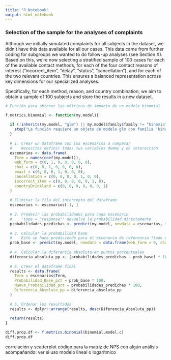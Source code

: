 ```yaml
---
title: "R Notebook"
output: html_notebook
---
```



### Selection of the sample for the analyses of complaints

Although we initially simulated complaints for all subjects in the dataset, we didn't have this data available for all our cases. This data came from further coding for subgroups we wanted to do follow-up analyses (see Section X). Based on this, we're now selecting a stratified sample of 100 cases for each of the available contact methods, for each of the four contact reasons of interest ("incorrect_item", "delay", "status", "cancellation"), and for each of the two relevant countries. This ensures a balanced representation across key dimensions for our specialized analyses.

Specifically, for each method, reason, and country combination, we aim to obtain a sample of 100 subjects and store the results in a new dataset.

```r
# Función para obtener las métricas de impacto de un modelo binomial

f.metrics.binomial <- function(my.model){
  
  if (!inherits(my.model, "glm") || my.model$family$family != "binomial") {
    stop("La función requiere un objeto de modelo glm con familia 'binomial'.")
  }
  
  # 1. Crear un dataframe con los escenarios a comparar
  #    Necesitas definir todas tus variables dummy y de interacción
  escenarios <- data.frame(
    Term = names(coef(my.model)),
    web_form = c(0, 1, 0, 0, 0, 0, 0),
    chat = c(0, 0, 1, 0, 0, 0, 0),
    email = c(0, 0, 0, 1, 0, 0, 0),
    cancellation = c(0, 0, 0, 0, 1, 0, 0),
    incorrect_item = c(0, 0, 0, 0, 0, 1, 0),
    countryDrinkland = c(0, 0, 0, 0, 0, 0, 1)
  )
  
  # Eliminar la fila del intercepto del dataframe
  escenarios <- escenarios[-1, ]
  
  # 2. Predecir las probabilidades para cada escenario
  #    'type = "response"' devuelve la probabilidad directamente
  probabilidades_predichas <- predict(my.model, newdata = escenarios, type = "response")
  
  # 3. Calcular la probabilidad base
  #    Esto se hace prediciendo para el escenario de referencia (todo en 0)
  prob_base <- predict(my.model, newdata = data.frame(web_form = 0, chat = 0, email = 0, cancellation = 0, incorrect_item = 0, countryDrinkland = 0), type = "response")
  
  # 4. Calcular la diferencia absoluta en puntos porcentuales
  diferencia_absoluta_pp <- (probabilidades_predichas - prob_base) * 100
  
  # 5. Crear el dataframe final
  results <- data.frame(
    Term = escenarios$Term,
    Probabilidad_Base_pct = prob_base * 100,
    Nueva_Probabilidad_pct = probabilidades_predichas * 100,
    Diferencia_Absoluta_pp = diferencia_absoluta_pp
  )
  
  # 6. Ordenar los resultados
  results <- dplyr::arrange(results, desc(Diferencia_Absoluta_pp))
  
  return(results)
}

diff.prop.df <- f.metrics.binomial(binomial.model.c)
diff.prop.df

```


correlación y scatterplot
código para la matriz de NPS
con algún análisis acompañando: ver si uso modelo lineal o logarítmico






